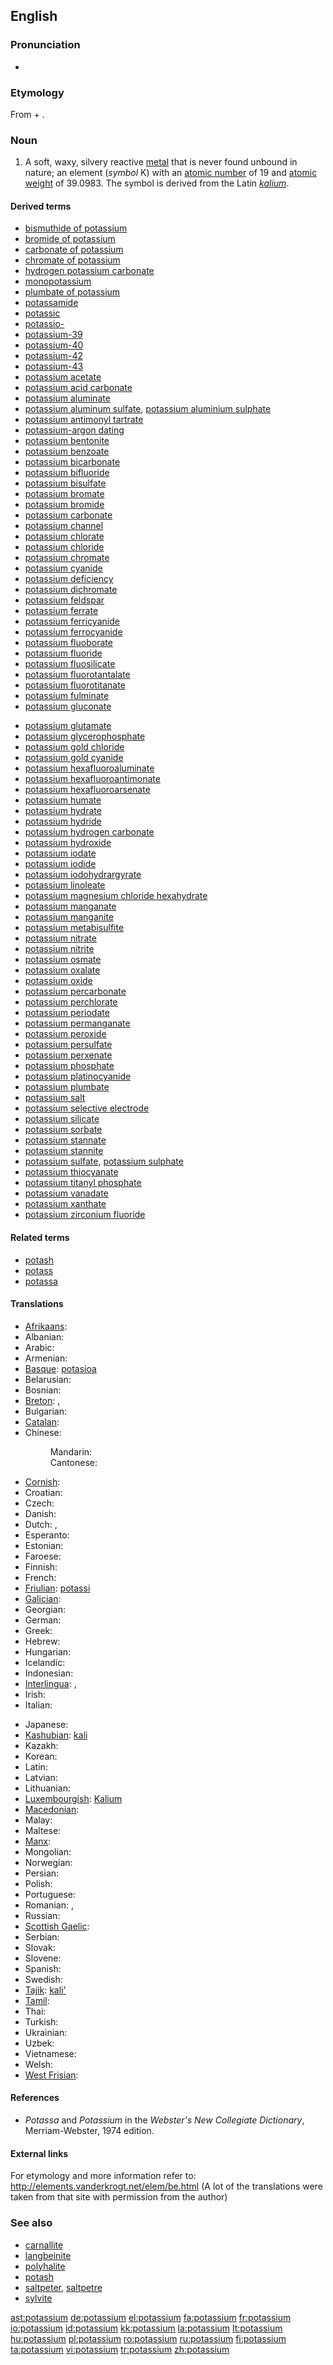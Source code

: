 ==English==

{{elements|K|argon|Ar|calcium|Ca}}

===Pronunciation===
* {{audio|en-us-potassium.ogg|Audio (US)}}

===Etymology===
From {{term|potassa||[[potash]]}} + {{term|-ium}}.

===Noun===
{{en-noun|-}}
{{wikipedia}}

# {{element}} A soft, waxy, silvery reactive [[metal]] that is never found unbound in nature; an element (''symbol'' K) with an [[atomic number]] of 19 and [[atomic weight]] of 39.0983. The symbol is derived from the Latin ''[[kalium]]''.

====Derived terms====
{{rel-top|terms derived from "potassium"}}
* [[bismuthide of potassium]]
* [[bromide of potassium]]
* [[carbonate of potassium]]
* [[chromate of potassium]]
* [[hydrogen potassium carbonate]]
* [[monopotassium]]
* [[plumbate of potassium]]
* [[potassamide]]
* [[potassic]]
* [[potassio-]]
* [[potassium-39]]
* [[potassium-40]]
* [[potassium-42]]
* [[potassium-43]]
* [[potassium acetate]]
* [[potassium acid carbonate]]
* [[potassium aluminate]]
* [[potassium aluminum sulfate]], [[potassium aluminium sulphate]]
* [[potassium antimonyl tartrate]]
* [[potassium-argon dating]]
* [[potassium bentonite]]
* [[potassium benzoate]]
* [[potassium bicarbonate]]
* [[potassium bifluoride]]
* [[potassium bisulfate]]
* [[potassium bromate]]
* [[potassium bromide]]
* [[potassium carbonate]]
* [[potassium channel]]
* [[potassium chlorate]]
* [[potassium chloride]]
* [[potassium chromate]]
* [[potassium cyanide]]
* [[potassium deficiency]]
* [[potassium dichromate]]
* [[potassium feldspar]]
* [[potassium ferrate]]
* [[potassium ferricyanide]]
* [[potassium ferrocyanide]]
* [[potassium fluoborate]]
* [[potassium fluoride]]
* [[potassium fluosilicate]]
* [[potassium fluorotantalate]]
* [[potassium fluorotitanate]]
* [[potassium fulminate]]
* [[potassium gluconate]]
{{rel-mid}}
* [[potassium glutamate]]
* [[potassium glycerophosphate]]
* [[potassium gold chloride]]
* [[potassium gold cyanide]]
* [[potassium hexafluoroaluminate]]
* [[potassium hexafluoroantimonate]]
* [[potassium hexafluoroarsenate]]
* [[potassium humate]]
* [[potassium hydrate]]
* [[potassium hydride]]
* [[potassium hydrogen carbonate]]
* [[potassium hydroxide]]
* [[potassium iodate]]
* [[potassium iodide]]
* [[potassium iodohydrargyrate]]
* [[potassium linoleate]]
* [[potassium magnesium chloride hexahydrate]]
* [[potassium manganate]]
* [[potassium manganite]]
* [[potassium metabisulfite]]
* [[potassium nitrate]]
* [[potassium nitrite]]
* [[potassium osmate]]
* [[potassium oxalate]]
* [[potassium oxide]]
* [[potassium percarbonate]]
* [[potassium perchlorate]]
* [[potassium periodate]]
* [[potassium permanganate]]
* [[potassium peroxide]]
* [[potassium persulfate]]
* [[potassium perxenate]]
* [[potassium phosphate]]
* [[potassium platinocyanide]]
* [[potassium plumbate]]
* [[potassium salt]]
* [[potassium selective electrode]]
* [[potassium silicate]]
* [[potassium sorbate]]
* [[potassium stannate]]
* [[potassium stannite]]
* [[potassium sulfate]], [[potassium sulphate]]
* [[potassium thiocyanate]]
* [[potassium titanyl phosphate]]
* [[potassium vanadate]]
* [[potassium xanthate]]
* [[potassium zirconium fluoride]]
{{rel-bottom}}

====Related terms====
* [[potash]]
* [[potass]]
* [[potassa]]

====Translations====
{{trans-top|the chemical element}}
* [[Afrikaans]]: {{t-|af|kalium|xs=Afrikaans}}
* Albanian: {{t-|sq|kalium|xs=Albanian}}
* Arabic: {{t-|ar|بوتاسيوم|m|alt=بُوتَاسيُوم|tr=butásyum|sc=Arab}}
* Armenian: {{t-|hy|կալիում|tr=kalium|sc=Hayeren|xs=Armenian}}
* [[Basque]]: [[potasioa]]
* Belarusian: {{t-|be|калій|m|tr=kálij|sc=Cyrl|xs=Belarusian}}
* Bosnian: {{t-|bs|kalij}}
* [[Breton]]: {{t-|br|potasiom|xs=Breton}}, {{t-|br|kaliom|m|xs=Breton}}
* Bulgarian: {{t-|bg|калий|m|tr=kálij|sc=Cyrl}}
* [[Catalan]]: {{t-|ca|potassi}}
* Chinese: 
*: Mandarin: {{t-|cmn|鉀|tr=jiǎ|sc=Hani|xs=Mandarin}}
*: Cantonese: {{tø|yue|鉀|tr=gaap3|sc=Hani|xs=Cantonese}}
* [[Cornish]]: {{t-|kw|calyum|xs=Cornish}}
* Croatian: {{t-|hr|kalij}}
* Czech: {{t+|cs|draslík}}
* Danish: {{t-|da|kalium}}
* Dutch: {{t+|nl|kalium|n}}, {{t+|nl|potas|f}}
* Esperanto: {{t-|eo|kalio|xs=Esperanto}}
* Estonian: {{t-|et|kaalium}}
* Faroese: {{t-|fo|kalium|xs=Faroese}}
* Finnish: {{t+|fi|kalium}}
* French: {{t+|fr|potassium|m}}
* [[Friulian]]: [[potassi]]
* [[Galician]]: {{t+|gl|potasio|m|xs=Galician}}
* Georgian: {{t-|ka|კალიუმი|tr=kaliumi|xs=Georgian}}
* German: {{t+|de|Kalium|n}}
* Greek: {{t-|el|κάλιον|n|tr=kálion|sc=Grek}}
* Hebrew: {{t+|he|אשלגן|m|tr=ashlegán|sc=Hebr}}
* Hungarian: {{t+|hu|kálium}}
* Icelandic: {{t+|is|kalín}}
* Indonesian: {{t-|id|kalium|xs=Indonesian}}
* [[Interlingua]]: {{t-|ia|potassium|xs=Interlingua}}, {{t-|ia|kalium|xs=Interlingua}}
* Irish: {{t+|ga|potaisiam|xs=Irish}}
* Italian: {{t+|it|potassio|m}}
{{trans-mid}}
* Japanese: {{t+|ja|カリウム|tr=kariumu|sc=Jpan}}
* [[Kashubian]]: [[kali]]
* Kazakh: {{t-|kk|калий|tr=kálii|sc=Cyrl|xs=Kazakh}}
* Korean: {{t+|ko|칼륨|tr=kallyum|sc=Hang}}
* Latin: {{t+|la|kalium|n}}
* Latvian: {{t-|lv|kālijs|xs=Latvian}}
* Lithuanian: {{t+|lt|kalis|xs=Lithuanian}}
* [[Luxembourgish]]: [[Kalium]]
* [[Macedonian]]: {{t-|mk|калиум|m|tr=kálium|sc=Cyrl|xs=Macedonian}}
* Malay: {{t-|ms|kalium|xs=Malay}}
* Maltese: {{t|mt|potassju|xs=Maltese}}
* [[Manx]]: {{t-|gv|potashum|xs=Manx}}
* Mongolian: {{t-|mn|кали|tr=kali|sc=Cyrl|xs=Mongolian}}
* Norwegian: {{t+|no|kalium}}
* Persian: {{t|fa|پتاسيم|tr=potâsim|sc=fa-Arab|xs=Persian}}
* Polish: {{t+|pl|potas|m}}
* Portuguese: {{t+|pt|potássio|m}}
* Romanian: {{t+|ro|potasiu|n}}, {{t+|ro|kaliu|n}}
* Russian: {{t+|ru|калий|m|tr=kálij|sc=Cyrl}}
* [[Scottish Gaelic]]: {{t-|gd|potaisiam|xs=Scottish Gaelic}}
* Serbian: {{t+|sr|калијум|m|tr=kalijum|sc=Cyrl}}
* Slovak: {{t-|sk|draslík}}
* Slovene: {{t+|sl|kalij}}
* Spanish: {{t+|es|potasio|m}}
* Swedish: {{t+|sv|kalium|n}}
* [[Tajik]]: [[kali']]
* [[Tamil]]: {{t-|ta|வெடியம்|tr=vediyam|xs=Tamil}}
* Thai: {{t|th|โพแทสเซียม|tr=phōthaetsiam|sc=Thai|xs=Thai}}
* Turkish: {{t+|tr|potasyum}}
* Ukrainian: {{t+|uk|калій|m|tr=kálij|sc=Cyrl|xs=Ukrainian}}
* Uzbek: {{t-|uz|калий|tr=kalii|sc=Cyrl|xs=Uzbek}}
* Vietnamese: {{t+|vi|kali|xs=Vietnamese}}
* Welsh: {{t-|cy|potasiwm|xs=Welsh}}
* [[West Frisian]]: {{t-|fy|kalium|xs=West Frisian}}
{{trans-bottom}}

====References====
* ''Potassa'' and ''Potassium'' in the ''Webster's New Collegiate Dictionary'', Merriam-Webster, 1974 edition.

====External links====
For etymology and more information refer to:
http://elements.vanderkrogt.net/elem/be.html
(A lot of the translations were taken from that site with permission from the author)

===See also===
* [[carnallite]]
* [[langbeinite]]
* [[polyhalite]]
* [[potash]]
* [[saltpeter]], [[saltpetre]]
* [[sylvite]]

[[ast:potassium]]
[[de:potassium]]
[[el:potassium]]
[[fa:potassium]]
[[fr:potassium]]
[[io:potassium]]
[[id:potassium]]
[[kk:potassium]]
[[la:potassium]]
[[lt:potassium]]
[[hu:potassium]]
[[pl:potassium]]
[[ro:potassium]]
[[ru:potassium]]
[[fi:potassium]]
[[ta:potassium]]
[[vi:potassium]]
[[tr:potassium]]
[[zh:potassium]]
